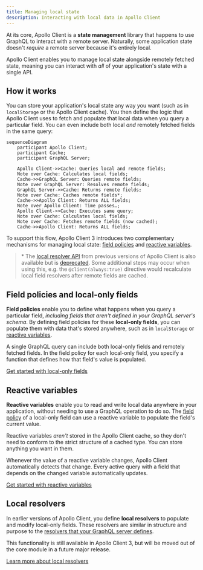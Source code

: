 ```yaml
---
title: Managing local state
description: Interacting with local data in Apollo Client
---
```


At its core, Apollo Client is a **state management** library that happens to use GraphQL to interact with a remote server. Naturally, some application state doesn't _require_ a remote server because it's entirely local.

Apollo Client enables you to manage local state alongside remotely fetched state, meaning you can interact with _all_ of your application's state with a single API.

## How it works

You can store your application's local state any way you want (such as in `localStorage` or the Apollo Client cache). You then define the logic that Apollo Client uses to fetch and populate that local data when you query a particular field. You can even include both local _and_ remotely fetched fields in the same query:

```mermaid
sequenceDiagram
    participant Apollo Client;
    participant Cache;
    participant GraphQL Server;

    Apollo Client->>Cache: Queries local and remote fields;
    Note over Cache: Calculates local fields;
    Cache->>GraphQL Server: Queries remote fields;
    Note over GraphQL Server: Resolves remote fields;
    GraphQL Server->>Cache: Returns remote fields;
    Note over Cache: Caches remote fields*;
    Cache->>Apollo Client: Returns ALL fields;
    Note over Apollo Client: Time passes…;
    Apollo Client->>Cache: Executes same query;
    Note over Cache: Calculates local fields;
    Note over Cache: Fetches remote fields (now cached);
    Cache->>Apollo Client: Returns ALL fields;
```

To support this flow, Apollo Client 3 introduces two complementary mechanisms for managing local state: [field policies](#field-policies-and-local-only-fields) and [reactive variables](#reactive-variables).

> \* The [local resolver API](./local-resolvers/) from previous versions of Apollo Client is also available but is [deprecated](./local-resolvers/#deprecation-notice). Some additional steps may occur when using this, e.g. the `@client(always:true)` directive would recalculate local field resolvers after remote fields are cached.

<MinVersion version="3.0">

## Field policies and local-only fields

</MinVersion>

**Field policies** enable you to define what happens when you query a particular field, _including fields that aren't defined in your GraphQL server's schema_. By defining field policies for these **local-only fields**, you can populate them with data that's stored anywhere, such as in `localStorage` or [reactive variables](#reactive-variables).

A single GraphQL query can include both local-only fields and remotely fetched fields. In the field policy for each local-only field, you specify a function that defines how that field's value is populated.

[Get started with local-only fields](./managing-state-with-field-policies/)

<MinVersion version="3.0">

## Reactive variables

</MinVersion>

**Reactive variables** enable you to read and write local data anywhere in your application, without needing to use a GraphQL operation to do so. The [field policy](#field-policies-and-local-only-fields) of a local-only field can use a reactive variable to populate the field's current value.

Reactive variables _aren't_ stored in the Apollo Client cache, so they don't need to conform to the strict structure of a cached type. You can store anything you want in them.

Whenever the value of a reactive variable changes, Apollo Client automatically detects that change. Every active query with a field that depends on the changed variable automatically updates.

[Get started with reactive variables](./reactive-variables)

<MinVersion version="2.5">

## Local resolvers

</MinVersion>

In earlier versions of Apollo Client, you define **local resolvers** to populate and modify local-only fields. These resolvers are similar in structure and purpose to the [resolvers that your GraphQL server defines](/apollo-server/data/resolvers/).

This functionality is still available in Apollo Client 3, but will be moved out of the core module in a future major release.

[Learn more about local resolvers](./local-resolvers)

